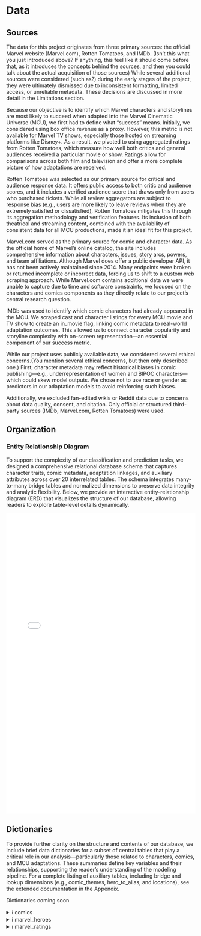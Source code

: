# Data
## Sources
The data for this project originates from three primary sources: the official Marvel website (Marvel.com), Rotten Tomatoes, and IMDb. (Isn't this what you just introduced above? If anything, this feel like it should come before that, as it introduces the concepts behind the sources, and then you could talk about the actual acquisition of those sources) While several additional sources were considered (such as?) during the early stages of the project, they were ultimately dismissed due to inconsistent formatting, limited access, or unreliable metadata. These decisions are discussed in more detail in the Limitations section.

Because our objective is to identify which Marvel characters and storylines are most likely to succeed when adapted into the Marvel Cinematic Universe (MCU), we first had to define what “success” means. Initially, we considered using box office revenue as a proxy. However, this metric is not available for Marvel TV shows, especially those hosted on streaming platforms like Disney+. As a result, we pivoted to using aggregated ratings from Rotten Tomatoes, which measure how well both critics and general audiences received a particular movie or show. Ratings allow for comparisons across both film and television and offer a more complete picture of how adaptations are received.

Rotten Tomatoes was selected as our primary source for critical and audience response data. It offers public access to both critic and audience scores, and it includes a verified audience score that draws only from users who purchased tickets. While all review aggregators are subject to response bias (e.g., users are more likely to leave reviews when they are extremely satisfied or dissatisfied), Rotten Tomatoes mitigates this through its aggregation methodology and verification features. Its inclusion of both theatrical and streaming content, combined with the availability of consistent data for all MCU productions, made it an ideal fit for this project.

Marvel.com served as the primary source for comic and character data. As the official home of Marvel’s online catalog, the site includes comprehensive information about characters, issues, story arcs, powers, and team affiliations. Although Marvel does offer a public developer API, it has not been actively maintained since 2014. Many endpoints were broken or returned incomplete or incorrect data, forcing us to shift to a custom web scraping approach. While Marvel.com contains additional data we were unable to capture due to time and software constraints, we focused on the characters and comics components as they directly relate to our project’s central research question.

IMDb was used to identify which comic characters had already appeared in the MCU. We scraped cast and character listings for every MCU movie and TV show to create an in_movie flag, linking comic metadata to real-world adaptation outcomes. This allowed us to connect character popularity and storyline complexity with on-screen representation—an essential component of our success metric.

While our project uses publicly available data, we considered several ethical concerns.(You mention several ethical concerns, but then only described one.) First, character metadata may reflect historical biases in comic publishing—e.g., underrepresentation of women and BIPOC characters—which could skew model outputs. We chose not to use race or gender as predictors in our adaptation models to avoid reinforcing such biases.

Additionally, we excluded fan-edited wikis or Reddit data due to concerns about data quality, consent, and citation. Only official or structured third-party sources (IMDb, Marvel.com, Rotten Tomatoes) were used.

## Organization

### Entity Relationship Diagram

To support the complexity of our classification and prediction tasks, we designed a comprehensive relational database schema that captures character traits, comic metadata, adaptation linkages, and auxiliary attributes across over 20 interrelated tables. The schema integrates many-to-many bridge tables and normalized dimensions to preserve data integrity and analytic flexibility. Below, we provide an interactive entity-relationship diagram (ERD) that visualizes the structure of our database, allowing readers to explore table-level details dynamically.


<iframe src="Marvel_ERD.html" width="100%" height="800px" style="border: none;"></iframe>

## Dictionaries
To provide further clarity on the structure and contents of our database, we include brief data dictionaries for a subset of central tables that play a critical role in our analysis—particularly those related to characters, comics, and MCU adaptations. These summaries define key variables and their relationships, supporting the reader’s understanding of the modeling pipeline. For a complete listing of auxiliary tables, including bridge and lookup dimensions (e.g., comic_themes, hero_to_alias, and locations), see the extended documentation in the Appendix.

Dictionaries coming soon

<div class="accordion">

  <details>
    <summary><span class="icon">ℹ</span> comics </summary>
    <p>This table contains information about the comics collected from Marvel.com, including title, release date, and a unique identifier to connect to other tables.</p>

    <table>
      <thead>
        <tr>
          <th>Variable</th>
          <th>Name</th>
          <th>Description</th>
        </tr>
      </thead>
      <tbody>
         <tr><td>comic_id</td><td>Comic ID</td><td>Unique identifier for each comic (primary key).</td></tr>
      <tr><td>series_id</td><td>Series ID</td><td>Foreign key to <code>comic_series</code> table, indicating which series the comic belongs to.</td></tr>
      <tr><td>comic_title</td><td>Title</td><td>Title of the comic issue.</td></tr>
      <tr><td>release_date</td><td>Release Date</td><td>Date the comic was released.</td></tr>
      <tr><td>page_count</td><td>Page Count</td><td>Total number of pages in the comic.</td></tr>
      <tr><td>rating</td><td>Rating</td><td>Comic rating (e.g., All Ages, Teen).</td></tr>
      <tr><td>price</td><td>Price</td><td>Retail price of the comic issue.</td></tr>
      <tr><td>description</td><td>Description</td><td>Textual summary of the comic’s content.</td></tr>
      <tr><td>threat_id</td><td>Threat ID</td><td>Foreign key to <code>threat_level</code>; derived from description keywords.</td></tr>
      <tr><td>used_in_movie</td><td>Used in Movie</td><td>Indicates if this comic was directly referenced or used in an MCU movie.</td></tr>
      <tr><td>movie_based</td><td>Movie-Based</td><td>Whether the comic itself is based on an MCU movie.</td></tr>
      <tr><td>mentor</td><td>Mentor Present</td><td>Boolean indicating presence of a mentor character, inferred from description.</td></tr>
      <tr><td>impactful_moment</td><td>Impactful Moment</td><td>Boolean flag for key emotional or plot moments in the description.</td></tr>
      <tr><td>comedy</td><td>Comedy</td><td>Boolean flag for comedic tone or humor-related keywords in description.</td></tr>
      <tr><td>cultural</td><td>Cultural</td><td>Boolean flag for cultural themes (e.g., holidays, traditions) found in description.</td></tr>
      <tr><td>location_id</td><td>Location ID</td><td>Foreign key to <code>locations</code> table; place where the comic is set.</td></tr>
      <tr><td>romance</td><td>Romance</td><td>Boolean flag for romance-related elements in the description.</td></tr>
      <tr><td>origin_story</td><td>Origin Story</td><td>Boolean flag for origin story content based on description keywords.</td></tr>
      <tr><td>major_event</td><td>Major Event</td><td>Foreign key to <code>major_event</code> table; high-level event associated with comic.</td></tr>
      <tr><td>comic_url</td><td>Comic URL</td><td>URL to the comic’s official Marvel.com page or source.</td></tr>

      </tbody>
    </table>
  </details>
 <details class="accordion">
  <summary><span class="icon">ℹ</span> marvel_heroes</summary>
  <p>This table contains key attributes for Marvel characters, including names, demographic traits, and adaptation indicators. It links to ethnicity and species reference tables.</p>
  <table>
    <thead>
      <tr>
        <th>Variable</th>
        <th>Name</th>
        <th>Description</th>
      </tr>
    </thead>
    <tbody>
      <tr><td>character_id</td><td>Character ID</td><td>Unique identifier for the character (primary key).</td></tr>
      <tr><td>civilian_name</td><td>Civilian Name</td><td>Canonical civilian name of the character (e.g., Peter Parker).</td></tr>
      <tr><td>comedy</td><td>Comic Relief</td><td>Boolean flag indicating if the character is associated with humor or comic relief roles.</td></tr>
      <tr><td>sex</td><td>Sex</td><td>Character’s sex as presented in canonical sources (e.g., Male, Female, Non-binary).</td></tr>
      <tr><td>in_movie</td><td>In Movie</td><td>Indicates whether the character has appeared in the MCU or other film adaptations.</td></tr>
      <tr><td>ethnicity_id</td><td>Ethnicity</td><td>Foreign key to <code>character_ethnicities</code> table representing character’s cultural background.</td></tr>
      <tr><td>species_id</td><td>Species</td><td>Foreign key to <code>species</code> table indicating the character’s biological or origin classification.</td></tr>
    </tbody>
  </table>
</details>
<details class="accordion">
  <summary><span class="icon">ℹ</span> marvel_ratings</summary>
  <p>This table contains critic and audience ratings for Marvel movies and TV shows, along with metadata such as type and release date.</p>
  <table>
    <thead>
      <tr>
        <th>Variable</th>
        <th>Name</th>
        <th>Description</th>
      </tr>
    </thead>
    <tbody>
      <tr><td>media_id</td><td>Media ID</td><td>Primary key; unique identifier for the movie or show.</td></tr>
      <tr><td>title</td><td>Title</td><td>Name of the Marvel movie or television series.</td></tr>
      <tr><td>type</td><td>Type</td><td>Format of the media (e.g., Movie, TV Show, Mini-Series).</td></tr>
      <tr><td>critic_score</td><td>Critic Score</td><td>Aggregated critic score (e.g., from Rotten Tomatoes).</td></tr>
      <tr><td>audience_score</td><td>Audience Score</td><td>Aggregated audience score (e.g., from Rotten Tomatoes or IMDb).</td></tr>
      <tr><td>release_date</td><td>Release Date</td><td>Date the media was first released to the public.</td></tr>
    </tbody>
  </table>
</details>


</div>
